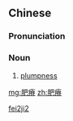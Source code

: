 ==Chinese==
{{zh-forms}}

===Pronunciation===
{{zh-pron
|m=féijí
|cat=n
}}

===Noun===
{{zh-noun}}

# {{lb|zh|literary}} [[plumpness]]

[[Category:Mandarin literary terms|fei2ji2]]

[[mg:肥瘠]]
[[zh:肥瘠]]